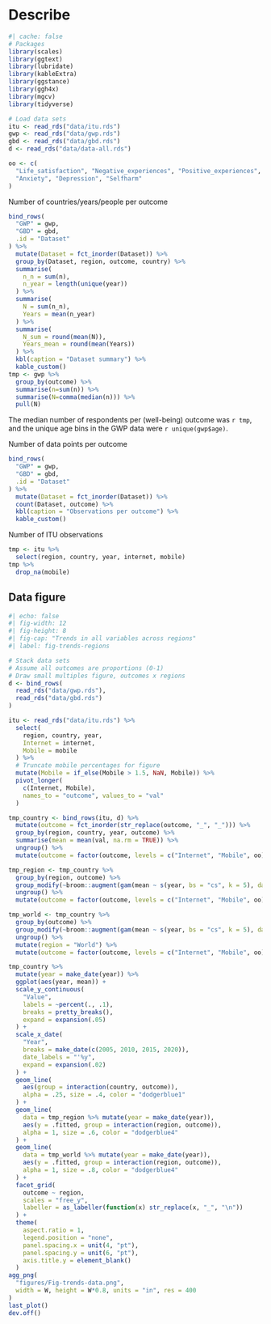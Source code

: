 # Describe

```r
#| cache: false
# Packages
library(scales)
library(ggtext)
library(lubridate)
library(kableExtra)
library(ggstance)
library(ggh4x)
library(mgcv)
library(tidyverse)

# Load data sets
itu <- read_rds("data/itu.rds")
gwp <- read_rds("data/gwp.rds")
gbd <- read_rds("data/gbd.rds")
d <- read_rds("data/data-all.rds")

oo <- c(
  "Life_satisfaction", "Negative_experiences", "Positive_experiences",
  "Anxiety", "Depression", "Selfharm"
)
```

Number of countries/years/people per outcome

```r
bind_rows(
  "GWP" = gwp,
  "GBD" = gbd,
  .id = "Dataset"
) %>% 
  mutate(Dataset = fct_inorder(Dataset)) %>% 
  group_by(Dataset, region, outcome, country) %>% 
  summarise(
    n_n = sum(n),
    n_year = length(unique(year))
  ) %>% 
  summarise(
    N = sum(n_n), 
    Years = mean(n_year)
  ) %>%
  summarise(
    N_sum = round(mean(N)), 
    Years_mean = round(mean(Years))
  ) %>%
  kbl(caption = "Dataset summary") %>% 
  kable_custom()
tmp <- gwp %>% 
  group_by(outcome) %>% 
  summarise(n=sum(n)) %>% 
  summarise(N=comma(median(n))) %>% 
  pull(N)
```

The median number of respondents per (well-being) outcome was `r tmp`, and the unique age bins in the GWP data were `r unique(gwp$age)`.

Number of data points per outcome

```r
bind_rows(
  "GWP" = gwp,
  "GBD" = gbd,
  .id = "Dataset"
) %>% 
  mutate(Dataset = fct_inorder(Dataset)) %>% 
  count(Dataset, outcome) %>% 
  kbl(caption = "Observations per outcome") %>% 
  kable_custom()

```

Number of ITU observations

```r
tmp <- itu %>% 
  select(region, country, year, internet, mobile)
tmp %>% 
  drop_na(mobile)
```


## Data figure

```r
#| echo: false
#| fig-width: 12
#| fig-height: 8
#| fig-cap: "Trends in all variables across regions"
#| label: fig-trends-regions

# Stack data sets
# Assume all outcomes are proportions (0-1)
# Draw small multiples figure, outcomes x regions
d <- bind_rows(
  read_rds("data/gwp.rds"),
  read_rds("data/gbd.rds")
)

itu <- read_rds("data/itu.rds") %>%
  select(
    region, country, year,
    Internet = internet,
    Mobile = mobile
  ) %>%
  # Truncate mobile percentages for figure
  mutate(Mobile = if_else(Mobile > 1.5, NaN, Mobile)) %>%
  pivot_longer(
    c(Internet, Mobile),
    names_to = "outcome", values_to = "val"
  )

tmp_country <- bind_rows(itu, d) %>%
  mutate(outcome = fct_inorder(str_replace(outcome, "_", "_"))) %>%
  group_by(region, country, year, outcome) %>%
  summarise(mean = mean(val, na.rm = TRUE)) %>%
  ungroup() %>% 
  mutate(outcome = factor(outcome, levels = c("Internet", "Mobile", oo)))

tmp_region <- tmp_country %>%
  group_by(region, outcome) %>%
  group_modify(~broom::augment(gam(mean ~ s(year, bs = "cs", k = 5), data = .))) %>%
  ungroup() %>% 
  mutate(outcome = factor(outcome, levels = c("Internet", "Mobile", oo)))

tmp_world <- tmp_country %>%
  group_by(outcome) %>%
  group_modify(~broom::augment(gam(mean ~ s(year, bs = "cs", k = 5), data = .))) %>%
  ungroup() %>%
  mutate(region = "World") %>% 
  mutate(outcome = factor(outcome, levels = c("Internet", "Mobile", oo)))

tmp_country %>%
  mutate(year = make_date(year)) %>%
  ggplot(aes(year, mean)) +
  scale_y_continuous(
    "Value",
    labels = ~percent(., .1),
    breaks = pretty_breaks(),
    expand = expansion(.05)
  ) +
  scale_x_date(
    "Year",
    breaks = make_date(c(2005, 2010, 2015, 2020)),
    date_labels = "'%y",
    expand = expansion(.02)
  ) +
  geom_line(
    aes(group = interaction(country, outcome)),
    alpha = .25, size = .4, color = "dodgerblue1"
  ) +
  geom_line(
    data = tmp_region %>% mutate(year = make_date(year)),
    aes(y = .fitted, group = interaction(region, outcome)),
    alpha = 1, size = .6, color = "dodgerblue4"
  ) +
  geom_line(
    data = tmp_world %>% mutate(year = make_date(year)),
    aes(y = .fitted, group = interaction(region, outcome)),
    alpha = 1, size = .8, color = "dodgerblue4"
  ) +
  facet_grid(
    outcome ~ region,
    scales = "free_y",
    labeller = as_labeller(function(x) str_replace(x, "_", "\n"))
  ) +
  theme(
    aspect.ratio = 1,
    legend.position = "none",
    panel.spacing.x = unit(4, "pt"),
    panel.spacing.y = unit(6, "pt"),
    axis.title.y = element_blank()
  )
agg_png(
  "figures/Fig-trends-data.png",
  width = W, height = W*0.8, units = "in", res = 400
)
last_plot()
dev.off()
```
